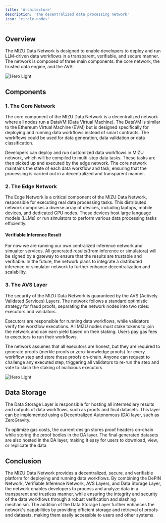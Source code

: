 ```yaml
---
title: 'Architecture'
description: 'The decentralized data processing network'
icon: 'circle-nodes'
---
```


## Overview

The MIZU Data Network is designed to enable developers to deploy and run LLM-driven data workflows in a transparent, verifiable, and secure manner. The network is composed of three main components: the core network, the trusted data engine, and the AVS.

<img
  className="block dark:hidden"
  src="/images/architecture.png"
  alt="Hero Light"
/>

## Components

### 1. The Core Network

The core component of the MIZU Data Network is a decentralized network where all nodes run a DataVM (Data Virtual Machine). The DataVM is similar to the Ethereum Virtual Machine (EVM) but is designed specifically for deploying and running data workflows instead of smart contracts. The workflows could be used for data generation, data validation or data classification.

Developers can deploy and run customized data workflows in MIZU network, which will be compiled to multi-step data tasks. These tasks are then picked up and executed by the edge network. The core network maintains the state of each data workflow and task, ensuring that the processing is carried out in a decentralized and transparent manner.

### 2. The Edge Network

The Edge Network is a critical component of the MIZU Data Network, responsible for executing real data processing tasks. This distributed network comprises a diverse array of devices, including laptops, mobile devices, and dedicated GPU nodes. These devices host large language models (LLMs) or run simulators to perform various data processing tasks efficiently.

#### Verifiable Inference Result

For now we are running our own centralized inference network and simualtor services. All generated results(from inference or simulatora) will be signed by a gateway to ensure that the results are trustable and verifiable. In the future, the network plans to integrate a distributed inference or simulator network to further enhance decentralization and scalability.

### 3. The AVS Layer

The security of the MIZU Data Network is guaranteed by the AVS (Actively Validated Services) Layers. The network follows a standard optimistic strategy for fraud proofs, separating the network nodes into two roles: executors and validators.

Executors are responsible for running data workflows, while validators verify the workflow executions. All MIZU nodes must stake tokens to join the network and can earn yield based on their staking. Users pay gas fees to executors to run their workflows.

The network assumes that all executors are honest, but they are required to generate proofs (merkle proofs or zero-knowledge proofs) for every workflow step and store these proofs on-chain. Anyone can request to challenge any executed step, triggering all validators to re-run the step and vote to slash the staking of malicious executors.

<img
  className="block dark:hidden"
  src="/images/avs-light.png"
  alt="Hero Light"
/>

## Data Storage

The Data Storage Layer is responsible for hosting all intermediary results and outputs of data workflows, such as proofs and final datasets. This layer can be implemented using a Decentralized Autonomous (DA) layer, such as ZeroGravity.

To optimize gas costs, the current design stores proof headers on-chain while storing the proof bodies in the DA layer. The final generated datasets are also hosted in the DA layer, making it easy for users to download, view, or replicate the data.

## Conclusion

The MIZU Data Network provides a decentralized, secure, and verifiable platform for deploying and running data workflows. By combining the DePIN Network, Verifiable Inference Network, AVS Layers, and Data Storage Layer, the network enables developers to process and analyze data in a transparent and trustless manner, while ensuring the integrity and security of the data workflows through a robust verification and slashing mechanism. The addition of the Data Storage Layer further enhances the network's capabilities by providing efficient storage and retrieval of proofs and datasets, making them easily accessible to users and other systems.